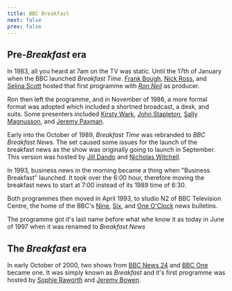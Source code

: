 ```yaml
---
title: BBC Breakfast
next: false
prev: false
---
```



<BrokenLinks />


<Unifinshed user="valbuildr"/>


<Redirect from="'Breakfast Time', 'BBC Breakfast News', and 'Breakfast News'"/>

<ProgrammeDetails name="BBC Breakfast" image="https://cdn.discordapp.com/attachments/876442194377080872/1160843440267997214/BBC_Breakfast_Titles_2023.png?ex=653622b3&is=6523adb3&hm=95d4cc70c52a25ebe79a187c1e1fa65a619249818232ce77eccf345e7e6ab9f3&" presenter="Naga Munchetty, Charlie Stayt, Sally Nugent, Jon Kay" on="BBC One, BBC News (UK)" at="6:00 - 9:00/9:15" debut="2 Oct 2000" studio="SQ1, MediaCityUK"/>

## Pre-*Breakfast* era

In 1983, all you heard at 7am on the TV was static. Until the 17th of January when the BBC launched *Breakfast Time*. [Frank Bough](../presenter/frank-bough), [Nick Ross](../presenter/nick-ross), and [Selina Scott](../presenter/selina-scott) hosted that first programme with *[Ron Neil](https://en.wikipedia.org/wiki/Ron_Neil)* as producer.

Ron then left the programme, and in November of 1986, a more formal format was adopted which included a shortned broadcast, a desk, and suits. Some presenters included [Kirsty Wark](../presenter/kirsty-wark), [John Stapleton](../presenter/john-stapleton), [Sally Magnusson](../presenter/sally-magnusson), and [Jeremy Paxman](../presenter/jeremy-paxman).

Early into the October of 1989, *Breakfast Time* was rebranded to *BBC Breakfast News*. The set caused some issues for the launch of the breakfast news as the show was originally going to launch in September. This version was hosted by [Jill Dando]() and [Nicholas Witchell]().

In 1993, business news in the morning became a thing when "Business Breakfast" launched. It took over the 6:00 hour, therefore moving the breakfast news to start at 7:00 instead of its 1989 time of 6:30.

Both programmes then moved in April 1993, to studio N2 of BBC Television Centre, the home of the BBC's [Nine](), [Six](), and [One O'Clock]() news bulletins.

The programme got it's last name before what whe know it as today in June of 1997 when it was renamed to *Breakfast News*

## The *Breakfast* era

In early October of 2000, two shows from [BBC News 24]() and [BBC One]() became one. It was simply known as *Breakfast* and it's first programme was hosted by [Sophie Raworth]() and [Jeremy Bowen]().